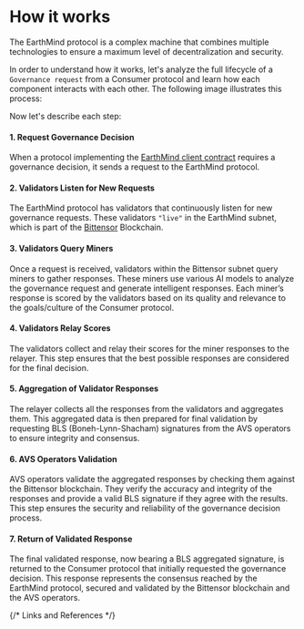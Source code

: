 
# How it works

The EarthMind protocol is a complex machine that combines multiple technologies to ensure a maximum level of decentralization and security.

In order to understand how it works, let's analyze the full lifecycle of a `Governance request` from a Consumer protocol and learn how each component interacts with each other. The following image illustrates this process:

<CustomImage
  src="/images/how-it-works-full.jpg"
  alt="How it works full"
  fetchpriority="high"
/>

Now let's describe each step:

#### 1. Request Governance Decision
When a protocol implementing the [EarthMind client contract] requires a governance decision, it sends a request to the EarthMind protocol.

#### 2. Validators Listen for New Requests
The EarthMind protocol has validators that continuously listen for new governance requests. These validators `"live"` in the EarthMind subnet, which is part of the [Bittensor] Blockchain.

#### 3. Validators Query Miners
Once a request is received, validators within the Bittensor subnet query miners to gather responses. These miners use various AI models to analyze the governance request and generate intelligent responses. Each miner’s response is scored by the validators based on its quality and relevance to the goals/culture of the Consumer protocol.

#### 4. Validators Relay Scores
The validators collect and relay their scores for the miner responses to the relayer. This step ensures that the best possible responses are considered for the final decision.

#### 5. Aggregation of Validator Responses
The relayer collects all the responses from the validators and aggregates them. This aggregated data is then prepared for final validation by requesting BLS (Boneh-Lynn-Shacham) signatures from the AVS operators to ensure integrity and consensus.

#### 6. AVS Operators Validation
AVS operators validate the aggregated responses by checking them against the Bittensor blockchain. They verify the accuracy and integrity of the responses and provide a valid BLS signature if they agree with the results. This step ensures the security and reliability of the governance decision process.

#### 7. Return of Validated Response
The final validated response, now bearing a BLS aggregated signature, is returned to the Consumer protocol that initially requested the governance decision. This response represents the consensus reached by the EarthMind protocol, secured and validated by the Bittensor blockchain and the AVS operators.

{/* Links and References */}

[EarthMind client contract]: /components/earthmind-client-contract
[Bittensor]: https://bittensor.com/
